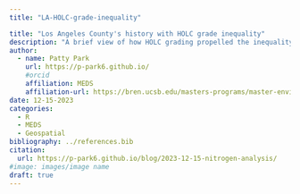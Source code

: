 ```yaml
---
title: "LA-HOLC-grade-inequality"

title: "Los Angeles County's history with HOLC grade inequality"
description: "A brief view of how HOLC grading propelled the inequality in Los Angeles County"
author:
  - name: Patty Park
    url: https://p-park6.github.io/
    #orcid
    affiliation: MEDS
    affiliation-url: https://bren.ucsb.edu/masters-programs/master-environmental-data-science
date: 12-15-2023
categories: 
  - R
  - MEDS
  - Geospatial
bibliography: ../references.bib
citation: 
  url: https://p-park6.github.io/blog/2023-12-15-nitrogen-analysis/
#image: images/image name
draft: true
---
```


